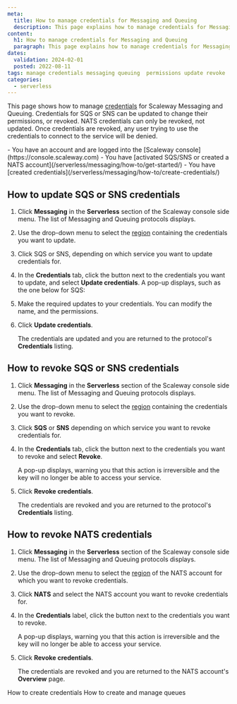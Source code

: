 ```yaml
---
meta:
  title: How to manage credentials for Messaging and Queuing
  description: This page explains how to manage credentials for Messaging and Queuing
content:
  h1: How to manage credentials for Messaging and Queuing
  paragraph: This page explains how to manage credentials for Messaging and Queuing
dates:
  validation: 2024-02-01
  posted: 2022-08-11 
tags: manage credentials messaging queuing  permissions update revoke 
categories:
  - serverless 
---
```


This page shows how to manage [credentials](/serverless/messaging/concepts/#credentials) for Scaleway Messaging and Queuing. Credentials for SQS or SNS can be updated to change their permissions, or revoked. NATS credentials can only be revoked, not updated. Once credentials are revoked, any user trying to use the credentials to connect to the service will be denied.

<Macro id="iam-requirements" />

<Message type="requirement">
  - You have an account and are logged into the [Scaleway console](https://console.scaleway.com)
  - You have [activated SQS/SNS or created a NATS account](/serverless/messaging/how-to/get-started/)
  - You have [created credentials](/serverless/messaging/how-to/create-credentials/)
</Message>

## How to update SQS or SNS credentials

1. Click **Messaging** in the **Serverless** section of the Scaleway console side menu. The list of Messaging and Queuing protocols displays.

2. Use the drop-down menu to select the [region](/serverless/messaging/concepts/#region) containing the credentials you want to update.

3. Click SQS or SNS, depending on which service you want to update credentials for.

4. In the **Credentials** tab, click the <Icon name="more" /> button next to the credentials you want to update, and select **Update credentials**. A pop-up displays, such as the one below for SQS:

    <Lightbox src="scaleway-update-credential-sqs.webp" alt="" />

5. Make the required updates to your credentials. You can modify the name, and the permissions.

6. Click **Update credentials**.

    The credentials are updated and you are returned to the protocol's **Credentials** listing.


## How to revoke SQS or SNS credentials

1. Click **Messaging** in the **Serverless** section of the Scaleway console side menu. The list of Messaging and Queuing protocols displays.

2. Use the drop-down menu to select the [region](/serverless/messaging/concepts/#region) containing the credentials you want to revoke.

3. Click **SQS** or **SNS** depending on which service you want to revoke credentials for.

4. In the **Credentials** tab, click the <Icon name="more" /> button next to the credentials you want to revoke and select **Revoke**.

    A pop-up displays, warning you that this action is irreversible and the key will no longer be able to access your service.

4. Click **Revoke credentials**.

    The credentials are revoked and you are returned to the protocol's **Credentials** listing.

## How to revoke NATS credentials

1. Click **Messaging** in the **Serverless** section of the Scaleway console side menu. The list of Messaging and Queuing protocols displays.

2. Use the drop-down menu to select the [region](/serverless/messaging/concepts/#region) of the NATS account for which you want to revoke credentials.

3. Click **NATS** and select the NATS account you want to revoke credentials for.

4. In the **Credentials** label, click the <Icon name="delete" /> button next to the credentials you want to revoke.

    A pop-up displays, warning you that this action is irreversible and the key will no longer be able to access your service.

5. Click **Revoke credentials**.

    The credentials are revoked and you are returned to the NATS account's **Overview** page.


<Navigation title="See also">
  <PreviousButton to="/serverless/messaging/how-to/create-credentials/">How to create credentials</PreviousButton>
  <NextButton to="/serverless/messaging/how-to/create-manage-queues/">How to create and manage queues</NextButton>
</Navigation>
